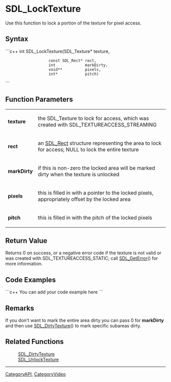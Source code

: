 <!-- pragma section-numbers off -->
<!-- pragma disable-camelcase -->

= SDL_LockTexture =
Use this function to lock a portion of the texture for pixel access.


== Syntax ==
```c++
int SDL_LockTexture(SDL_Texture*    texture,
                    const SDL_Rect* rect,
                    int             markDirty,
                    void**          pixels,
                    int*            pitch)
```

== Function Parameters ==
{|
|'''texture'''
|the SDL_Texture to lock for access, which was created with SDL_TEXTUREACCESS_STREAMING
|-
|'''rect'''
|an [[SDL_Rect]] structure representing the area to lock for access; NULL to lock the entire texture
|-
|'''markDirty'''
|if this is non-zero the locked area will be marked dirty when the texture is unlocked
|-
|'''pixels'''
|this is filled in with a pointer to the locked pixels, appropriately offset by the locked area
|-
|'''pitch'''
|this is filled in with the pitch of the locked pixels
|}

== Return Value ==
Returns 0 on success, or a negative error code if the texture is not valid or was created with SDL_TEXTUREACCESS_STATIC; call [[SDL_GetError]]() for more information.

== Code Examples ==
```c++
You can add your code example here
```

== Remarks ==
If you don't want to mark the entire area dirty you can pass 0 for '''markDirty''' and then use [[SDL_DirtyTexture]]() to mark specific subareas dirty.

== Related Functions ==
:[[SDL_DirtyTexture]]
:[[SDL_UnlockTexture]]

----
[[CategoryAPI]], [[CategoryVideo]]
